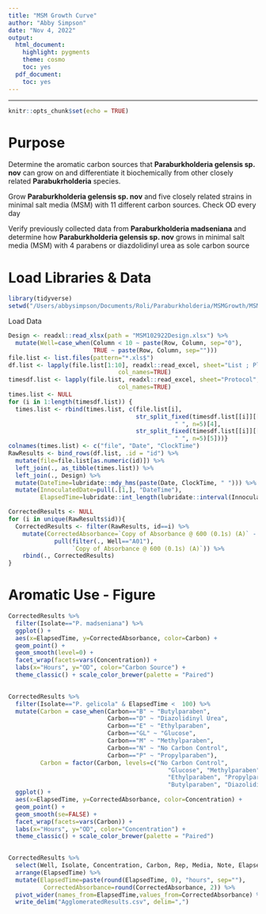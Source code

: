 ```yaml
---
title: "MSM Growth Curve"
author: "Abby Simpson"
date: "Nov 4, 2022"
output:
  html_document:
    highlight: pygments
    theme: cosmo
    toc: yes
  pdf_document:
    toc: yes
---
```

---

```r
knitr::opts_chunk$set(echo = TRUE)
```

# Purpose
Determine the aromatic carbon sources that **Paraburkholderia gelensis sp. nov** can grow on and differentiate it biochemically from other closely related **Parabukrholderia** species.

Grow **Paraburkholderia gelensis sp. nov** and five closely related strains in minimal salt media (MSM) with 11 different carbon sources. Check OD every day

Verify previously collected data from **Paraburkholderia madseniana** and determine how **Paraburkholderia gelensis sp. nov** grows in minimal salt media (MSM) with 4 parabens or diazdolidinyl urea as sole carbon source

# Load Libraries & Data

```r
library(tidyverse)
setwd("/Users/abbysimpson/Documents/Roli/Paraburkholderia/MSMGrowth/MSMGrowth - Pm verification & paraben sole carbon source/")
```

Load Data

```r
Design <- readxl::read_xlsx(path = "MSM102922Design.xlsx") %>%
  mutate(Well=case_when(Column < 10 ~ paste(Row, Column, sep="0"),
                        TRUE ~ paste(Row, Column, sep="")))
file.list <- list.files(pattern="*.xls$")
df.list <- lapply(file.list[1:10], readxl::read_excel, sheet="List ; Plates 1 - 1",
                               col_names=TRUE)
timesdf.list <- lapply(file.list, readxl::read_excel, sheet="Protocol",
                               col_names=TRUE) 
times.list <- NULL
for (i in 1:length(timesdf.list)) {
  times.list <- rbind(times.list, c(file.list[i], 
                                    str_split_fixed(timesdf.list[[i]][["Protocol description"]][36],
                                               " ", n=5)[4],
                                    str_split_fixed(timesdf.list[[i]][["Protocol description"]][36],
                                               " ", n=5)[5]))}
colnames(times.list) <- c("file", "Date", "ClockTime")
RawResults <- bind_rows(df.list, .id = "id") %>%
  mutate(file=file.list[as.numeric(id)]) %>%
  left_join(., as_tibble(times.list)) %>%
  left_join(., Design) %>%
  mutate(DateTime=lubridate::mdy_hms(paste(Date, ClockTime, " "))) %>%
  mutate(InnoculatedDate=pull(.[1,], "DateTime"),
         ElapsedTime=lubridate::int_length(lubridate::interval(InnoculatedDate, DateTime))/3600)
```

```r
CorrectedResults <- NULL
for (i in unique(RawResults$id)){
  CorrectedResults <- filter(RawResults, id==i) %>%
    mutate(CorrectedAbsorbance=`Copy of Absorbance @ 600 (0.1s) (A)` - 
             pull(filter(., Well=="A01"),
                  `Copy of Absorbance @ 600 (0.1s) (A)`)) %>%
    rbind(., CorrectedResults)
}
```


# Aromatic Use - Figure
```r
CorrectedResults %>%
  filter(Isolate=="P. madseniana") %>%
  ggplot() +
  aes(x=ElapsedTime, y=CorrectedAbsorbance, color=Carbon) +
  geom_point() +
  geom_smooth(level=0) +
  facet_wrap(facets=vars(Concentration)) +
  labs(x="Hours", y="OD", color="Carbon Source") +
  theme_classic() + scale_color_brewer(palette = "Paired")
  
```

```r
CorrectedResults %>%
  filter(Isolate=="P. gelicola" & ElapsedTime <  100) %>%
  mutate(Carbon = case_when(Carbon=="B" ~ "Butylparaben",
                            Carbon=="D" ~ "Diazolidinyl Urea",
                            Carbon=="E" ~ "Ethylparaben",
                            Carbon=="GL" ~ "Glucose",
                            Carbon=="M" ~ "Methylparaben",
                            Carbon=="N" ~ "No Carbon Control",
                            Carbon=="P" ~ "Propylparaben"),
         Carbon = factor(Carbon, levels=c("No Carbon Control",
                                             "Glucose", "Methylparaben",
                                             "Ethylparaben", "Propylparaben",
                                             "Butylparaben", "Diazolidinyl Urea"))) %>%
  ggplot() +
  aes(x=ElapsedTime, y=CorrectedAbsorbance, color=Concentration) +
  geom_point() +
  geom_smooth(se=FALSE) +
  facet_wrap(facets=vars(Carbon)) +
  labs(x="Hours", y="OD", color="Concentration") +
  theme_classic() + scale_color_brewer(palette = "Paired")
  
```



```r
CorrectedResults %>%
  select(Well, Isolate, Concentration, Carbon, Rep, Media, Note, ElapsedTime, CorrectedAbsorbance) %>%
  arrange(ElapsedTime) %>%
  mutate(ElapsedTime=paste(round(ElapsedTime, 0), "hours", sep=""),
          CorrectedAbsorbance=round(CorrectedAbsorbance, 2)) %>%
  pivot_wider(names_from=ElapsedTime,values_from=CorrectedAbsorbance) %>%
  write_delim("AgglomeratedResults.csv", delim=",")
```

